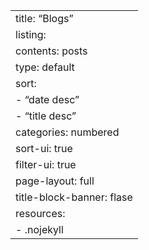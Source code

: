 ---
title: "Blogs"
listing: 
  contents: posts
  type: default 
  sort: 
    - "date desc"
    - "title desc"
  categories: numbered
  sort-ui: true
  filter-ui: true
page-layout: full
title-block-banner: flase
resources:
  - .nojekyll
---